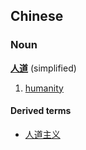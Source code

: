 ==Chinese==
===Noun===
'''[[人]][[道]]''' (simplified)

# [[humanity]]

====Derived terms====
*[[人道主义]]